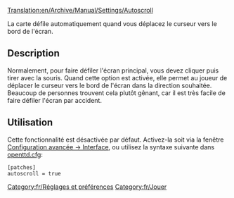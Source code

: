 [[Translation:en/Archive/Manual/Settings/Autoscroll]]


La carte défile automatiquement quand vous déplacez le curseur vers le bord de l'écran.

== Description ==
Normalement, pour faire défiler l'écran principal, vous devez cliquer puis tirer avec la souris. Quand cette option est activée, elle permet au joueur de déplacer le curseur vers le bord de l'écran dans la direction souhaitée. Beaucoup de personnes trouvent cela plutôt gênant, car il est très facile de faire défiler l'écran par accident.

== Utilisation ==
Cette fonctionnalité est désactivée par défaut. Activez-la soit via la fenêtre [[fr/Archive/Manual/Settings/Options avancées/Interface#Défiler la vue horizontalement avec le pointeur|Configuration avancée -> Interface]], ou utilisez la syntaxe suivante dans [[fr/Archive/Manual/Settings/Openttd.cfg|openttd.cfg]]:
<pre>[patches]
autoscroll = true</pre>

[[Category:fr/Réglages et préférences]][[Category:fr/Jouer]]